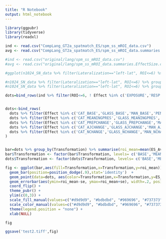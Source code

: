 ```yaml
---
title: "R Notebook"
output: html_notebook
---
```


```r
library(ggpubr)
library(tidyverse)
library(readxl)

ind <- read.csv("CompLang_GT2a_spatmatch_ES/spm_ss_mROI_data.csv")
avg <- read.csv("CompLang_GT2a_spatmatch_ES/spm_ss_mROI_data.summaries.EffectSize.csv")

#ind <- read.csv("original/lang/spm_ss_mROI_data.csv")
#avg <- read.csv("original/lang/spm_ss_mROI_data.summaries.EffectSize.csv")

```


```r
#ggplot(n1024_SN_data %>% filter(Lateralization=="left-lat", ROI<=6) %>% group_by(Langloc_Version,Effect),aes(color=Effect)) + geom_point(aes(x=Langloc_Version,y=EffectSize),position=position_dodge(width=-.4)) 

#n1024_SN_data %>% filter(Lateralization=="left-lat", ROI<=6) %>% group_by(Langloc_Version,Effect) %>% summarise(mean=mean(EffectSize))
#n1024_SN_data %>% filter(Lateralization=="left-lat", ROI<=6) %>% group_by(Langloc_Version,Effect)                                       

dots=bind_rows(ind %>% filter(ROI<=6, ! Effect %in% c('EXPOSURE','RESP', 'EXTRA_ISI')) %>% group_by(Subject, Effect) %>% summarise(mean_phrase=mean(EffectSize)), ind %>% filter(ROI<=6, Effect == 'RESP') %>% group_by(Subject, Effect) %>% summarise(mean_phrase=mean(EffectSize)))


dots<-bind_rows(
  dots %>% filter(Effect %in% c('CAT_BASE','GLASS_BASE','MAN_BASE','PEN_BASE')) %>% summarise(ES_Average = mean(mean_phrase)) %>% add_column(Transformation='BASE'),
  dots %>% filter(Effect %in% c('CAT_MEANINGPRES','GLASS_MEANINGPRES','MAN_MEANINGPRES','PEN_MEANINGPRES')) %>% summarise(ES_Average = mean(mean_phrase)) %>% add_column(Transformation='MEANINGPRES'),
  dots %>% filter(Effect %in% c('CAT_PREPCHANGE','GLASS_PREPCHANGE','MAN_PREPCHANGE','PEN_PREPCHANGE')) %>% summarise(ES_Average = mean(mean_phrase)) %>% add_column(Transformation='PREPCHANGE'),
  dots %>% filter(Effect %in% c('CAT_AJCHANGE','GLASS_AJCHANGE','MAN_AJCHANGE','PEN_AJCHANGE')) %>% summarise(ES_Average = mean(mean_phrase)) %>% add_column(Transformation='AJCHANGE'),
  dots %>% filter(Effect %in% c('CAT_NCHANGE','GLASS_NCHANGE','MAN_NCHANGE','PEN_NCHANGE')) %>% summarise(ES_Average = mean(mean_phrase)) %>% add_column(Transformation='NCHANGE')
)


bar=dots %>% group_by(Transformation) %>% summarise(roi_mean=mean(ES_Average), se=sd(ES_Average)/sqrt(length(ES_Average)))
bar$Transformation <- factor(bar$Transformation, levels= c('BASE','MEANINGPRES','PREPCHANGE','AJCHANGE','NCHANGE'))
dots$Transformation <- factor(dots$Transformation, levels= c('BASE','MEANINGPRES','PREPCHANGE','AJCHANGE','NCHANGE'))

fig <- ggplot(bar,aes(fill=Transformation,x=Transformation,y=roi_mean)) + 
  geom_bar(position=position_dodge(.9),stat='identity')  + 
  geom_point(data=dots, aes(color=Transformation,x=Transformation,y=ES_Average), position=position_dodge(width=.9)) + #color=Transformation,
  geom_errorbar(aes(ymin=roi_mean-se, ymax=roi_mean+se), width=.2, position=position_dodge(.9)) + ylab("BOLD Percent Signal Change") + 
  coord_flip() + 
  theme_pubr() + 
  ylim(c(0,3)) +
  scale_fill_manual(values=c("#d9d9d9", "#bdbdbd", "#969696", "#737373", "#525252")) +
  scale_color_manual(values=c("#d9d9d9", "#bdbdbd", "#969696", "#737373", "#525252")) +
  theme(legend.position = "none") +
  xlab(NULL)

fig

ggsave('test2.tiff',fig) 


```

